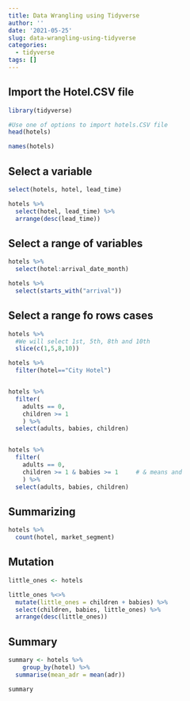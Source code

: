 ```yaml
---
title: Data Wrangling using Tidyverse
author: ''
date: '2021-05-25'
slug: data-wrangling-using-tidyverse
categories:
  - tidyverse
tags: []
---
```


## Import the Hotel.CSV file

```r

library(tidyverse)

#Use one of options to import hotels.CSV file
head(hotels)

names(hotels)

```

## Select a variable

```r
select(hotels, hotel, lead_time)

hotels %>%
  select(hotel, lead_time) %>%
  arrange(desc(lead_time))
```

## Select a range of variables

```r
hotels %>%
  select(hotel:arrival_date_month)

hotels %>%
  select(starts_with("arrival"))

```

## Select a range fo rows cases

```r
hotels %>%
  #We will select 1st, 5th, 8th and 10th
  slice(c(1,5,8,10))

hotels %>%
  filter(hotel=="City Hotel")


hotels %>%
  filter( 
    adults == 0,
    children >= 1
    ) %>% 
  select(adults, babies, children)


hotels %>%
  filter( 
    adults == 0,     
    children >= 1 & babies >= 1     # & means and
    ) %>%
  select(adults, babies, children)
```

## Summarizing

```r
hotels %>%
  count(hotel, market_segment)
```

## Mutation

```r

little_ones <- hotels

little_ones %<>%
  mutate(little_ones = children + babies) %>%
  select(children, babies, little_ones) %>%
  arrange(desc(little_ones))

```


## Summary   

```r

summary <- hotels %>%
    group_by(hotel) %>%
  summarise(mean_adr = mean(adr))

summary
```

